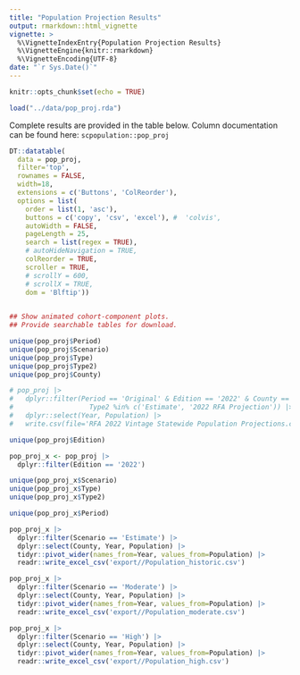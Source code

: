 ```yaml
---
title: "Population Projection Results"
output: rmarkdown::html_vignette
vignette: >
  %\VignetteIndexEntry{Population Projection Results}
  %\VignetteEngine{knitr::rmarkdown}
  %\VignetteEncoding{UTF-8}
date: "`r Sys.Date()`"
---
```


```r
knitr::opts_chunk$set(echo = TRUE)

load("../data/pop_proj.rda")
```

Complete results are provided in the table below. Column documentation can be found here: `scpopulation::pop_proj`

```r
DT::datatable(
  data = pop_proj, 
  filter='top', 
  rownames = FALSE,
  width=18,
  extensions = c('Buttons', 'ColReorder'),
  options = list(
    order = list(1, 'asc'),
    buttons = c('copy', 'csv', 'excel'), #  'colvis',
    autoWidth = FALSE,
    pageLength = 25,
    search = list(regex = TRUE),
    # autoHideNavigation = TRUE,
    colReorder = TRUE,
    scroller = TRUE,
    # scrollY = 600,
    # scrollX = TRUE,
    dom = 'Blftip'))
  
```

```r

## Show animated cohort-component plots.
## Provide searchable tables for download.
```

```r

unique(pop_proj$Period)
unique(pop_proj$Scenario)
unique(pop_proj$Type)
unique(pop_proj$Type2)
unique(pop_proj$County)

# pop_proj |>
#   dplyr::filter(Period == 'Original' & Edition == '2022' & County == 'SOUTH CAROLINA' & 
#                   Type2 %in% c('Estimate', '2022 RFA Projection')) |>
#   dplyr::select(Year, Population) |>
#   write.csv(file='RFA 2022 Vintage Statewide Population Projections.csv')

```

```r

unique(pop_proj$Edition)

pop_proj_x <- pop_proj |>
  dplyr::filter(Edition == '2022')

unique(pop_proj_x$Scenario)
unique(pop_proj_x$Type)
unique(pop_proj_x$Type2)

unique(pop_proj_x$Period)

pop_proj_x |>
  dplyr::filter(Scenario == 'Estimate') |>
  dplyr::select(County, Year, Population) |>
  tidyr::pivot_wider(names_from=Year, values_from=Population) |>
  readr::write_excel_csv('export//Population_historic.csv')

pop_proj_x |>
  dplyr::filter(Scenario == 'Moderate') |>
  dplyr::select(County, Year, Population) |>
  tidyr::pivot_wider(names_from=Year, values_from=Population) |>
  readr::write_excel_csv('export//Population_moderate.csv')

pop_proj_x |>
  dplyr::filter(Scenario == 'High') |>
  dplyr::select(County, Year, Population) |>
  tidyr::pivot_wider(names_from=Year, values_from=Population) |>
  readr::write_excel_csv('export//Population_high.csv')

```
